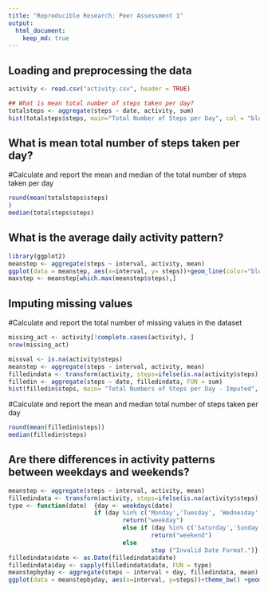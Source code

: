 ```yaml
---
title: "Reproducible Research: Peer Assessment 1"
output: 
  html_document:
    keep_md: true
---
```


## Loading and preprocessing the data
```r
activity <- read.csv("activity.csv", header = TRUE)

## What is mean total number of steps taken per day?
totalsteps <- aggregate(steps ~ date, activity, sum)
hist(totalsteps$steps, main="Total Number of Steps per Day", col = "blue" ,xlab= "Number of Steps" )
```
## What is mean total number of steps taken per day?
#Calculate and report the mean and median of the total number of steps taken per day
```r
round(mean(totalsteps$steps)
)
median(totalsteps$steps)
```

## What is the average daily activity pattern?
```r
library(ggplot2)
meanstep <- aggregate(steps ~ interval, activity, mean)
ggplot(data = meanstep, aes(x=interval, y= steps))+geom_line(color="blue")+ggtitle("Average Daily Activity Pattern")+xlab("5-minute Interval")+ylab("Average Number of Steps")+theme(plot.title = element_text(hjust = 0.5))
maxstep <- meanstep[which.max(meanstep$steps),]
```

## Imputing missing values
#Calculate and report the total number of missing values in the dataset
```r
missing_act <- activity[!complete.cases(activity), ]
nrow(missing_act)
```

```r
missval <- is.na(activity$steps)
meanstep <- aggregate(steps ~ interval, activity, mean)
filledindata <- transform(activity, steps=ifelse(is.na(activity$steps),meanstep$steps[match(activity$interval,meanstep$interval)], activity$steps ))
filledin <- aggregate(steps ~ date, filledindata, FUN = sum)
hist(filledin$steps, main= "Total Numbers of Steps per Day - Imputed", col="green" ,xlab = "Number of Steps")
```

#Calculate and report the mean and median total number of steps taken per day
```R
round(mean(filledin$steps))
median(filledin$steps)
```

## Are there differences in activity patterns between weekdays and weekends?
```r
meanstep <- aggregate(steps ~ interval, activity, mean)
filledindata <- transform(activity, steps=ifelse(is.na(activity$steps),meanstep$steps[match(activity$interval,meanstep$interval)], activity$steps ))
type <- function(date)  {day <- weekdays(date)
                        if (day %in% c('Monday','Tuesday', 'Wednesday','Thursday','Friday'))
                                return("weekday")
                                else if (day %in% c('Saturday','Sunday'))
                                        return("weekend")
                                else
                                        stop ("Invalid Date Format.")}
filledindata$date <- as.Date(filledindata$date)
filledindata$day <- sapply(filledindata$date, FUN = type)
meanstepbyday <- aggregate(steps ~ interval + day, filledindata, mean)
ggplot(data = meanstepbyday, aes(x=interval, y=steps))+theme_bw() +geom_line(color="blue")+facet_grid(day ~.)+ggtitle("Activity Pattern")+xlab("Interval")+ylab("Number of Steps")+theme(plot.title = element_text(hjust = 0.5))
```
